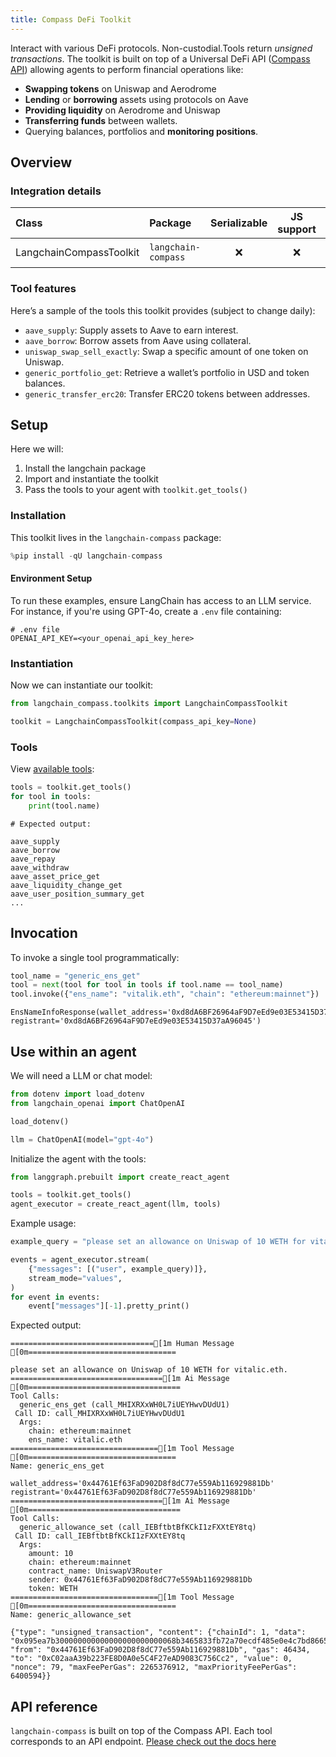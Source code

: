 ```yaml
---
title: Compass DeFi Toolkit
---
```


Interact with various DeFi protocols. Non-custodial.Tools return *unsigned transactions*. The toolkit is built on top of a Universal DeFi API ([Compass API](https://api.compasslabs.ai/)) allowing agents to perform financial operations like:

- **Swapping tokens** on Uniswap and Aerodrome
- **Lending** or **borrowing** assets using protocols on Aave
- **Providing liquidity** on Aerodrome and Uniswap
- **Transferring funds** between wallets.
- Querying balances, portfolios and **monitoring positions**.

## Overview

### Integration details

| Class                    | Package             | Serializable | JS support |                                         Package latest                                         |
|:-------------------------|:--------------------| :---: | :---: |:----------------------------------------------------------------------------------------------:|
| LangchainCompassToolkit  | `langchain-compass` | ❌ | ❌ | ![PyPI - Version](https://img.shields.io/pypi/v/langchain-compass?style=flat-square&label=%20) |

### Tool features

Here’s a sample of the tools this toolkit provides (subject to change daily):

- `aave_supply`: Supply assets to Aave to earn interest.
- `aave_borrow`: Borrow assets from Aave using collateral.
- `uniswap_swap_sell_exactly`: Swap a specific amount of one token on Uniswap.
- `generic_portfolio_get`: Retrieve a wallet’s portfolio in USD and token balances.
- `generic_transfer_erc20`: Transfer ERC20 tokens between addresses.


## Setup

Here we will:

1. Install the langchain package
2. Import and instantiate the toolkit
3. Pass the tools to your agent with `toolkit.get_tools()`

### Installation

This toolkit lives in the `langchain-compass` package:


```python
%pip install -qU langchain-compass
```

#### Environment Setup

To run these examples, ensure LangChain has access to an LLM service. For instance, if you're using GPT-4o, create a `.env` file containing:

```plaintext
# .env file
OPENAI_API_KEY=<your_openai_api_key_here>
```

### Instantiation

Now we can instantiate our toolkit:


```python
from langchain_compass.toolkits import LangchainCompassToolkit

toolkit = LangchainCompassToolkit(compass_api_key=None)
```

### Tools

View [available tools](#tool-features):


```python
tools = toolkit.get_tools()
for tool in tools:
    print(tool.name)
```

```
# Expected output:

aave_supply
aave_borrow
aave_repay
aave_withdraw
aave_asset_price_get
aave_liquidity_change_get
aave_user_position_summary_get
...
```

## Invocation

To invoke a single tool programmatically:


```python
tool_name = "generic_ens_get"
tool = next(tool for tool in tools if tool.name == tool_name)
tool.invoke({"ens_name": "vitalik.eth", "chain": "ethereum:mainnet"})
```



```output
EnsNameInfoResponse(wallet_address='0xd8dA6BF26964aF9D7eEd9e03E53415D37aA96045', registrant='0xd8dA6BF26964aF9D7eEd9e03E53415D37aA96045')
```


## Use within an agent

We will need a LLM or chat model:


```python
from dotenv import load_dotenv
from langchain_openai import ChatOpenAI

load_dotenv()

llm = ChatOpenAI(model="gpt-4o")
```

Initialize the agent with the tools:


```python
from langgraph.prebuilt import create_react_agent

tools = toolkit.get_tools()
agent_executor = create_react_agent(llm, tools)
```

Example usage:


```python
example_query = "please set an allowance on Uniswap of 10 WETH for vitalic.eth."  # spelt wrong intentionally

events = agent_executor.stream(
    {"messages": [("user", example_query)]},
    stream_mode="values",
)
for event in events:
    event["messages"][-1].pretty_print()
```

Expected output:
```
================================[1m Human Message [0m=================================

please set an allowance on Uniswap of 10 WETH for vitalic.eth.
==================================[1m Ai Message [0m==================================
Tool Calls:
  generic_ens_get (call_MHIXRXxWH0L7iUEYHwvDUdU1)
 Call ID: call_MHIXRXxWH0L7iUEYHwvDUdU1
  Args:
    chain: ethereum:mainnet
    ens_name: vitalic.eth
=================================[1m Tool Message [0m=================================
Name: generic_ens_get

wallet_address='0x44761Ef63FaD902D8f8dC77e559Ab116929881Db' registrant='0x44761Ef63FaD902D8f8dC77e559Ab116929881Db'
==================================[1m Ai Message [0m==================================
Tool Calls:
  generic_allowance_set (call_IEBftbtBfKCkI1zFXXtEY8tq)
 Call ID: call_IEBftbtBfKCkI1zFXXtEY8tq
  Args:
    amount: 10
    chain: ethereum:mainnet
    contract_name: UniswapV3Router
    sender: 0x44761Ef63FaD902D8f8dC77e559Ab116929881Db
    token: WETH
=================================[1m Tool Message [0m=================================
Name: generic_allowance_set

{"type": "unsigned_transaction", "content": {"chainId": 1, "data": "0x095ea7b300000000000000000000000068b3465833fb72a70ecdf485e0e4c7bd8665fc450000000000000000000000000000000000000000000000008ac7230489e80000", "from": "0x44761Ef63FaD902D8f8dC77e559Ab116929881Db", "gas": 46434, "to": "0xC02aaA39b223FE8D0A0e5C4F27eAD9083C756Cc2", "value": 0, "nonce": 79, "maxFeePerGas": 2265376912, "maxPriorityFeePerGas": 6400594}}

```

## API reference

`langchain-compass` is built on top of the Compass API. Each tool corresponds to an API endpoint. [Please check out the docs here](https://api.compasslabs.ai/)
